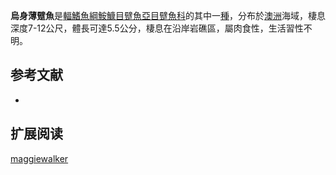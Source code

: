 {{Speciesbox
| name = 烏身薄躄魚
| image = 
| image_width = 250px
| status = NE
| status_system = IUCN3.1
| genus = Histiophryne
| species = maggiewalker
| authority = Arnold & Pietsch, 2011
| synonyms = 
}}

'''烏身薄躄魚'''是[[輻鰭魚綱|輻鰭魚綱]][[鮟鱇目|鮟鱇目]][[躄魚亞目|躄魚亞目]][[躄魚科|躄魚科]]的其中一[[種|種]]，分布於[[澳洲|澳洲]]海域，棲息深度7-12公尺，體長可達5.5公分，棲息在沿岸岩礁區，屬肉食性，生活習性不明。
==参考文献==
{{refbegin}}
*{{FishBase_species|genus=Histiophryne|species=maggiewalker|year=2014|month=2}}
{{refend}}
== 扩展阅读 ==
{{refbegin}}
{{wikispecies-inline|Histiophryne maggiewalker|烏身薄躄魚}}
{{refend}}
{{Taxonbar|from=Q5791568}}

[[Category:薄躄魚屬|maggiewalker]]


{{魚類小作品}}